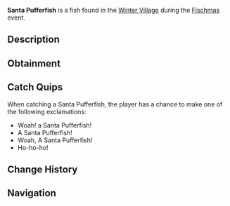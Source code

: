 {{FishInfobox
|image          = Santa Pufferfish.png
|rarity         = Limited
|event          = Fischmas
|sea            = First Sea
|location       = [[Fischmas]]
|sublocation    = 
|sources        = Fishing Rod, Supreme Present
|radar_location = 
|prog_speed     = -12
|xp             = 1200
|weather        = Foggy
|time           = Night
|season         = Winter
|bait           = Peppermint Worm
|base_weight    = 2.5
|base_value     = 2000
|weight_range   = 1.7
|base_chance    = 0.1
|base_resil     = 50
}}
'''Santa Pufferfish''' is a {{Rarity|Limited}} fish found in the [[Winter Village]] during the [[Fischmas]] event.

== Description ==
{{Description|A pufferfish, but with a santa hat! How jolly!|Bestiary Entry}}

== Obtainment ==
{{Description|Only can be caught during Fischmas24.|Bestiary Hint}}
{{Fish Availability|
Fischmas/Winter Village
|top_rods      = 
Great Rod of Oscar\42447.93\139253.99;
Leviathan's Fang Rod\42122.49\199322.31;
Astralhook Rod\40037.53\144120.9;
Ethereal Prism Rod\39962.22\144431.83;
Seraphic Rod\38373.05\145959.56;
Resourceful Rod\30831.14\120679.79;
Destiny Rod\32224.96\135322.34;
Free Spirit Rod\37086.93\183760.09;
Trident Rod\36910.95\173639.21;
Azure Of Lagoon\36952.15\158377.98;
No-Life Rod\37827.05\154507.93;
Carrot Rod\35907.75\143956.45;
Lucky Rod\22339.14\112236.98;
Midas Rod\30269.6\130985.98;
Challenger's Rod\36308.39\144933.81;
Rod Of The Forgotten Fang\35846.89\141864.62;
Blazebringer Rod\33383.51\145130.88;
Rod Of The Depths\32154.73\130058.05;
Rod Of The Exalted One\31789.08\136113.59;
Zeus Rod\31326.31\134836.31;
Verdant Shear Rod\30914.02\138125.73;
Depthseeker Rod\28218.76\123334.99;
Avalanche Rod\25433.82\110679.11;
Volcanic Rod\24415.8\106672.95;
Training Rod\15463.68\67682.66;
Steady Rod\9094.59\45004.14
|recommended   = Ethereal Prism Rod
}}

== Catch Quips ==
When catching a Santa Pufferfish, the player has a chance to make one of the following exclamations:
* Woah! a Santa Pufferfish!
* A Santa Pufferfish!
* Woah, A Santa Pufferfish!
* Ho-ho-ho!

== Change History ==
{{Change History|{{subst:Current Version}}}}

== Navigation ==
{{Fish Navbox|Fischmas}}